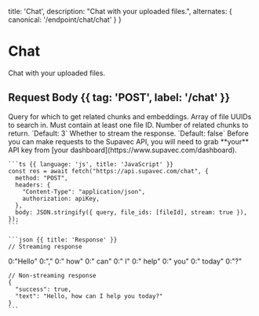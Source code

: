   title: 'Chat',
  description:
    "Chat with your uploaded files.",
  alternates: {
    canonical: '/endpoint/chat/chat'
  }
}

# Chat

<Row>
  <Col>

  Chat with your uploaded files.

  ## Request Body {{ tag: 'POST', label: '/chat' }}

  <Properties>
    <Property name="query" type="string" required>
      Query for which to get related chunks and embeddings.
    </Property>
    <Property name="file_ids" type="array" required>
      Array of file UUIDs to search in. Must contain at least one file ID.
    </Property>
    <Property name="k" type="integer">
      Number of related chunks to return. `Default: 3`
    </Property>
    <Property name="stream" type="boolean">
      Whether to stream the response. `Default: false`
    </Property>
  </Properties>

  </Col>
  <Col>
    <Note>
      Before you can make requests to the Supavec API, you will need to grab **your**
      API key from [your dashboard](https://www.supavec.com/dashboard).
    </Note>

    ```ts {{ language: 'js', title: 'JavaScript' }}
    const res = await fetch("https://api.supavec.com/chat", {
      method: "POST",
      headers: {
        "Content-Type": "application/json",
        authorization: apiKey,
      },
      body: JSON.stringify({ query, file_ids: [fileId], stream: true }),
    });
    ```

    ```json {{ title: 'Response' }}
    // Streaming response
  0:"Hello"
  0:","
  0:" how"
  0:" can"
  0:" I"
  0:" help"
  0:" you"
  0:" today"
  0:"?"
    
    // Non-streaming response
    {
      "success": true,
      "text": "Hello, how can I help you today?"
    }
    ```

  </Col>
</Row>